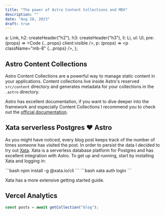```yaml
---
title: "The power of Astro Content Collections and MDX"
description: ""
date: "Aug 28, 2023"
draft: true
---
```



  a: Link,
  h2: createHeader("h2"),
  h3: createHeader("h3"),
  li: Li,
  ul: Ul,
  pre: (props) => <Code {...props} client:visible />,
  p: (props) => <p className="mb-8" {...props} />,
};


## Astro Content Collections

Astro Content Collections are a powerful way to manage static content in your applications.
Content collections live inside Astro's reserved `src/content` directory and generates metadata for your collections in the `.astro` directory.

<AstroCollectionTree />


Astro has excellent documentation, if you want to dive deeper into the framework and especially Content Collections 
I recommend you to check out the [official documentation](https://docs.astro.build/en/guides/content-collections/).

## Xata serverless Postgres ❤️ Astro
As you might have noticed, every blog post keeps track of the number of times someone has visited the post. In order to persist the data I decided to try out [Xata](https://xata.io/). Xata is a serverless database platform for Postgres and has excellent integration with Astro. To get up and running, start by installing Xata and logging in:

<Steps>
```bash
npm install -g @xata.io/cli
```
```bash
xata auth login
```
</Steps>

Xata has a more extensive getting started guide.


<Callout title="Hello" description="world" className="my-8"/>

## Vercel Analytics

```js title=".env"
const posts = await getCollection("blog");
```
